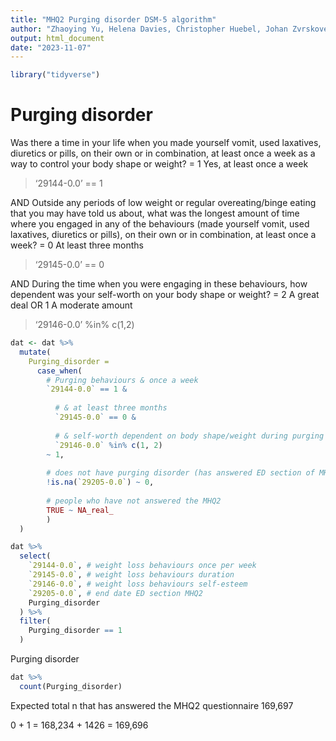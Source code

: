```yaml
---
title: "MHQ2 Purging disorder DSM-5 algorithm"
author: "Zhaoying Yu, Helena Davies, Christopher Huebel, Johan Zvrskovec"
output: html_document
date: "2023-11-07"
---
```



```r
library("tidyverse")
```

# Purging disorder

Was there a time in your life when you made yourself vomit, used laxatives, diuretics or pills, on their own or in combination, at least once a week as a way to control your body shape or weight? = 1 Yes, at least once a week 

>'29144-0.0' == 1

AND
Outside any periods of low weight or regular overeating/binge eating that you may have told us about, what was the longest amount of time where you engaged in any of the behaviours (made yourself vomit, used laxatives, diuretics or pills), on their own or in combination, at least once a week? = 0 At least three months

>'29145-0.0' == 0

AND
During the time when you were engaging in these behaviours, how dependent was your self-worth on your body shape or weight? = 2 A great deal OR 1 A moderate amount

>'29146-0.0' %in% c(1,2)


```r
dat <- dat %>%
  mutate(
    Purging_disorder = 
      case_when(
        # Purging behaviours & once a week
        `29144-0.0` == 1 &
          
          # & at least three months
          `29145-0.0` == 0 &
          
          # & self-worth dependent on body shape/weight during purging
          `29146-0.0` %in% c(1, 2)
        ~ 1,
        
        # does not have purging disorder (has answered ED section of MHQ2)
        !is.na(`29205-0.0`) ~ 0,
        
        # people who have not answered the MHQ2
        TRUE ~ NA_real_
        )
  )
```


```r
dat %>%
  select(
    `29144-0.0`, # weight loss behaviours once per week
    `29145-0.0`, # weight loss behaviours duration
    `29146-0.0`, # weight loss behaviours self-esteem
    `29205-0.0`, # end date ED section MHQ2
    Purging_disorder
  ) %>%
  filter(
    Purging_disorder == 1
  )
```


Purging disorder
```r
dat %>%
  count(Purging_disorder)
```

Expected total n that has answered the MHQ2 questionnaire 169,697

0 + 1 = 168,234 + 1426 = 169,696

